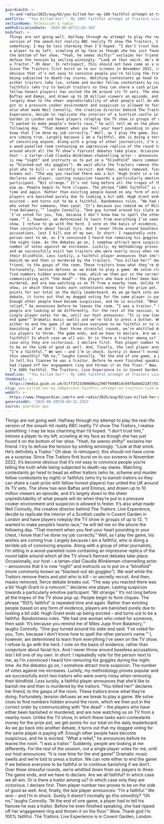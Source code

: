 ```yaml
---
guardianId: >-
  tv-and-radio/2025/aug/02/you-killed-her-my-100-faithful-attempt-at-traitors-live-experience
webTitle: '‘You killed her!’: My 100% faithful attempt at Traitors Live Experience'
sectionName: Television & radio
webPublicationDate: '2025-08-02T12:01:10Z'
bodyText: >-
  Things are not going well. Halfway through my attempt to play the real-life
  version of the smash-hit reality BBC reality TV show The Traitors, I realise
  something: I may be less charming than I’d hoped. “I don’t trust him,” intones
  a player to my left, scowling at my face as though she has just found it on
  the bottom of her shoe. “Yeah, he seems shifty!” exclaims her friend. I try to
  defuse the tension by smiling winningly. “Look at that smirk. He’s definitely
  a Traitor.” Oh dear. In retrospect, this should not have come as a surprise.
  Since The Traitors first burst on to our screens in November 2022, it’s become
  obvious that it’s not easy to convince people you’re telling the truth while
  being subjected to death-ray stares. Watching contestants go head to head as
  either traitors (who lie, scheme and murder fellow contestants by night) or
  faithfuls (who try to banish traitors so they can share a cash prize with
  fellow honest players) has united the UK around its TV sets. The show has won
  Baftas and Emmys, and drawn up to 10 million viewers an episode, and it’s
  largely down to the sheer unpredictability of what people will do when they’re
  put in a pressure cooker environment and suspicion is allowed to fester. It’s
  also what made Neil Connolly, the creative director behind The Traitors: Live
  Experience, decide to replicate the interior of a Scottish castle in Covent
  Garden in London and have players roleplay the TV show in groups of up to 12.
  “I wanted to make people’s hearts race,” he will tell me on the phone the
  following day. “That moment when you feel your heart pounding in your chest, I
  know that I’ve done my job correctly.” Well, as I play the game, his wishes
  are coming true. Largely because I am a faithful, who is doing a terrible job
  of convincing anyone. Along with a group of other journalists, I’m sitting in
  a wood-panelled room containing an impressive replica of the round table
  around which all the TV show’s fiercest debates take place. Occasionally, our
  host – a tartan-clad Claudia Winkleman-channelling actor – announces that it
  is now “night” and instructs us to put on a “blindfold” (more commonly known
  as “blacked-out ski goggles”). We wait while the Traitors remove theirs and
  plot who to kill – or secretly recruit. And then, masks removed, fierce debate
  breaks out. “The way you reacted there was a bit ‘Hugh Grant in a romcom’,”
  declares one player, casting suspicion towards a particularly emotive
  participant. “Bit strange.” It’s not long before all the tropes of the TV show
  pop up. People begin to form cliques. The phrase “100% faithful” is repeated
  time and again. Rather than evicting people based on any form of evidence,
  players are banished purely due to looking a bit odd. Hugh Grant ends up being
  evicted – and turns out to be a faithful. Randomness rules. “We had one woman
  who voted for someone, then said: ‘It’s because you remind me of Miles Jupp
  from Balamory,’” laughs Connolly. “One guy turned around his slate and said:
  ‘I’ve voted for you, Tom, because I don’t know how to spell the other person’s
  name.’” I, however, am determined to learn from everything I’ve seen on the TV
  show. I refuse to go with the herd. I vote on the basis of evidence, rather
  than conjecture about facial tics. And I never throw around baseless
  accusations, lest I kill one of my own. In short: I repeatedly vote for the
  person next to me, as I’m convinced I heard him removing his goggles during
  the night-time. As the debates go on, I somehow attract more suspicion. The
  number of votes against me increases. Luckily, my methodology proves popular
  and we successfully evict two traitors who were overly noisy when removing
  their blindfold. Less luckily, a faithful player announces that she’d like to
  banish me and then is murdered by the traitors. “You killed her!” declares her
  friend, to the gasps of the room. These traitors know what they’re doing.
  Fortunately, tension defuses as we break to play a game. We solve clues to
  find numbers hidden around the room, which we then put in the correct order by
  communicating with “the dead” – the players who have either been banished or
  murdered, and are now watching us on TV from a nearby room. Unlike the TV
  show, in which these tasks earn contestants money for the prize pot, we get
  points for our total on the daily leaderboard. As we go back into another
  debate, it turns out that my dogged voting for the same player is paying off.
  Enough other people have become suspicious, and he is evicted. “What a
  relief,” he announces before he leaves the room. “I was a traitor.” Suddenly,
  people are looking at me differently. For the rest of the session, not a
  single player votes for me, until our host announces: “It is now time for the
  end game!” Dramatic music swells and we’re told to press a button. We can vote
  either to end the game if we believe everyone to be faithful or to continue
  banishing if we don’t. Over three stressful rounds, we’re whittled down from
  six players to three. The game ends, and we have to declare. Are we all
  faithful? In which case we all win. Or is there a traitor among us? In which
  case only they are victorious. I declare first. Then player number two proves
  to be on the side of good as well. And, finally, the last player announces:
  “I’m a faithful.” We won – and I’m in shock. Surely it doesn’t normally go
  this smoothly? “Oh no,” laughs Connolly. “At the end of one game, a player had
  to tell his fiancee he was a traitor. Before he even finished speaking, she
  had ripped off her engagement ring and thrown it on the floor.” Wow. Thank god
  I’m 100% faithful. The Traitors: Live Experience is in Covent Garden, London.
headline: '‘You killed her!’: My 100% faithful attempt at Traitors Live Experience'
thumbnail: >-
  https://media.guim.co.uk/5cff3f23360606a12907f60881dc04f8a0dd22df/553_0_4882_3905/500.jpg
slug: you-killed-her-my-100percent-faithful-attempt-at-traitors-live-experience
webUrl: >-
  https://www.theguardian.com/tv-and-radio/2025/aug/02/you-killed-her-my-100-faithful-attempt-at-traitors-live-experience
generatedAt: '2025-08-28T20:04:31.235Z'
source: guardian-api
---
```

Things are not going well. Halfway through my attempt to play the real-life version of the smash-hit reality BBC reality TV show The Traitors, I realise something: I may be less charming than I’d hoped. “I don’t trust him,” intones a player to my left, scowling at my face as though she has just found it on the bottom of her shoe. “Yeah, he seems shifty!” exclaims her friend. I try to defuse the tension by smiling winningly. “Look at that smirk. He’s definitely a Traitor.” Oh dear. In retrospect, this should not have come as a surprise. Since The Traitors first burst on to our screens in November 2022, it’s become obvious that it’s not easy to convince people you’re telling the truth while being subjected to death-ray stares. Watching contestants go head to head as either traitors (who lie, scheme and murder fellow contestants by night) or faithfuls (who try to banish traitors so they can share a cash prize with fellow honest players) has united the UK around its TV sets. The show has won Baftas and Emmys, and drawn up to 10 million viewers an episode, and it’s largely down to the sheer unpredictability of what people will do when they’re put in a pressure cooker environment and suspicion is allowed to fester. It’s also what made Neil Connolly, the creative director behind The Traitors: Live Experience, decide to replicate the interior of a Scottish castle in Covent Garden in London and have players roleplay the TV show in groups of up to 12. “I wanted to make people’s hearts race,” he will tell me on the phone the following day. “That moment when you feel your heart pounding in your chest, I know that I’ve done my job correctly.” Well, as I play the game, his wishes are coming true. Largely because I am a faithful, who is doing a terrible job of convincing anyone. Along with a group of other journalists, I’m sitting in a wood-panelled room containing an impressive replica of the round table around which all the TV show’s fiercest debates take place. Occasionally, our host – a tartan-clad Claudia Winkleman-channelling actor – announces that it is now “night” and instructs us to put on a “blindfold” (more commonly known as “blacked-out ski goggles”). We wait while the Traitors remove theirs and plot who to kill – or secretly recruit. And then, masks removed, fierce debate breaks out. “The way you reacted there was a bit ‘Hugh Grant in a romcom’,” declares one player, casting suspicion towards a particularly emotive participant. “Bit strange.” It’s not long before all the tropes of the TV show pop up. People begin to form cliques. The phrase “100% faithful” is repeated time and again. Rather than evicting people based on any form of evidence, players are banished purely due to looking a bit odd. Hugh Grant ends up being evicted – and turns out to be a faithful. Randomness rules. “We had one woman who voted for someone, then said: ‘It’s because you remind me of Miles Jupp from Balamory,’” laughs Connolly. “One guy turned around his slate and said: ‘I’ve voted for you, Tom, because I don’t know how to spell the other person’s name.’” I, however, am determined to learn from everything I’ve seen on the TV show. I refuse to go with the herd. I vote on the basis of evidence, rather than conjecture about facial tics. And I never throw around baseless accusations, lest I kill one of my own. In short: I repeatedly vote for the person next to me, as I’m convinced I heard him removing his goggles during the night-time. As the debates go on, I somehow attract more suspicion. The number of votes against me increases. Luckily, my methodology proves popular and we successfully evict two traitors who were overly noisy when removing their blindfold. Less luckily, a faithful player announces that she’d like to banish me and then is murdered by the traitors. “You killed her!” declares her friend, to the gasps of the room. These traitors know what they’re doing. Fortunately, tension defuses as we break to play a game. We solve clues to find numbers hidden around the room, which we then put in the correct order by communicating with “the dead” – the players who have either been banished or murdered, and are now watching us on TV from a nearby room. Unlike the TV show, in which these tasks earn contestants money for the prize pot, we get points for our total on the daily leaderboard. As we go back into another debate, it turns out that my dogged voting for the same player is paying off. Enough other people have become suspicious, and he is evicted. “What a relief,” he announces before he leaves the room. “I was a traitor.” Suddenly, people are looking at me differently. For the rest of the session, not a single player votes for me, until our host announces: “It is now time for the end game!” Dramatic music swells and we’re told to press a button. We can vote either to end the game if we believe everyone to be faithful or to continue banishing if we don’t. Over three stressful rounds, we’re whittled down from six players to three. The game ends, and we have to declare. Are we all faithful? In which case we all win. Or is there a traitor among us? In which case only they are victorious. I declare first. Then player number two proves to be on the side of good as well. And, finally, the last player announces: “I’m a faithful.” We won – and I’m in shock. Surely it doesn’t normally go this smoothly? “Oh no,” laughs Connolly. “At the end of one game, a player had to tell his fiancee he was a traitor. Before he even finished speaking, she had ripped off her engagement ring and thrown it on the floor.” Wow. Thank god I’m 100% faithful. The Traitors: Live Experience is in Covent Garden, London.
